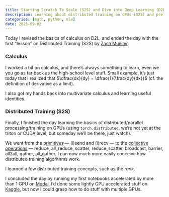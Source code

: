 ```yaml
---
title: Starting Scratch To Scale (S2S) and Dive into Deep Learning (D2L)
description: Learning about distributed training on GPUs (S2S) and preliminaries for D2L
categories: [math, python, mle]
date: 2025-09-02
---
```


Today I revised the basics of calculus on D2L, and ended the day with the first "lesson" on Distributed Training (S2S) by [Zach Mueller](https://www.x.com/thezachmueller).

### Calculus

I worked a bit on calculus, and there's always something to learn, even we you go as far back as the high-school level stuff. Small example, it's just today that I realized that $\dfrac{dx}{dy} = \dfrac{1}{\frac{dy}{dx}}$ (cf. the definition of derivative as a limit).

I also got my hands back into multivariate calculus and learning useful identities.

### Distributed Training (S2S)

Finally, I finished the day learning the basics of distributed/parallel processing/training on GPUs (using `torch.distributed`, we're not yet at the triton or CUDA level, but someday we'll be there, just watch).

We went from the [primitives](/notes/distributed-training.qmd#basics-point-point) — (i)send and (i)recv — to the [collective operations](/notes/distributed-training.qmd#collective-operations) — reduce, all_reduce, scatter, reduce_scatter, broadcast, barrier, all2all, gather, all_gather. I can now much more easily conceive how distributed training algorithms work.

I learned a few distributed training concepts, such as the _rank_.

I concluded the day by running my first notebooks accelerated by more than 1 GPU on [Modal](https://www.modal.com){target=_blank}. I'd done some lightly GPU accelerated stuff on [Kaggle](https://www.kaggle.com){target=_blank}, but now I could grasp how to do stuff with multiple GPUs.
